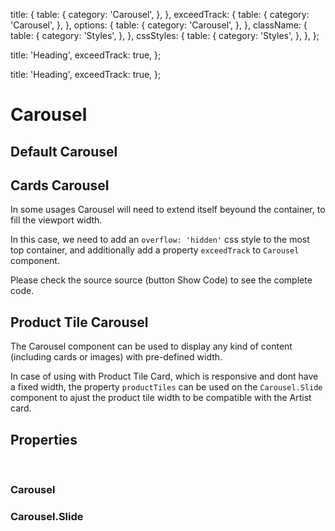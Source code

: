 

<Meta
  title="Components/Structure/Carousel/Carousel"
  component={Carousel}
  decorators={[withDesign]}
/>

  title: {
    table: {
      category: 'Carousel',
    },
  },
  exceedTrack: {
    table: {
      category: 'Carousel',
    },
  },
  options: {
    table: {
      category: 'Carousel',
    },
  },
  className: {
    table: {
      category: 'Styles',
    },
  },
  cssStyles: {
    table: {
      category: 'Styles',
    },
  },
};

  title: 'Heading',
  exceedTrack: true,
};

  title: 'Heading',
  exceedTrack: true,
};

# Carousel

## Default Carousel

<Canvas>
  <Container>
    <Row>
      <Col>
        <Carousel title="Heading">
          <Carousel.Slide>
            <CarouselArtistCover
              title={example.cover.title}
              description={example.cover.description}
              link={example.cover.link}
            />
          </Carousel.Slide>
          <Carousel.Slide>
            <CarouselArtistCard
              artistName={example.cards[0].artistName}
              artworks={example.cards[0].artworks}
              image={example.cards[0].image}
            />
          </Carousel.Slide>
          <Carousel.Slide>
            <CarouselArtistCard
              artistName={example.cards[1].artistName}
              artworks={example.cards[1].artworks}
              image={example.cards[1].image}
            />
          </Carousel.Slide>
          <Carousel.Slide>
            <CarouselArtistCard
              artistName={example.cards[2].artistName}
              artworks={example.cards[2].artworks}
              image={example.cards[2].image}
            />
          </Carousel.Slide>
          <Carousel.Slide>
            <CarouselArtistCard
              artistName={example.cards[3].artistName}
              artworks={example.cards[3].artworks}
              image={example.cards[3].image}
            />
          </Carousel.Slide>
          <Carousel.Slide>
            <CarouselArtistCard
              artistName={example.cards[4].artistName}
              artworks={example.cards[4].artworks}
              image={example.cards[4].image}
            />
          </Carousel.Slide>
          <Carousel.Slide>
            <CarouselArtistCard
              artistName={example.cards[5].artistName}
              artworks={example.cards[5].artworks}
              image={example.cards[5].image}
            />
          </Carousel.Slide>
        </Carousel>
      </Col>
    </Row>
  </Container>
</Canvas>

## Cards Carousel

In some usages Carousel will need to extend itself beyound the container, to fill the viewport width.

In this case, we need to add an <code>overflow: 'hidden'</code> css style to the most top container, and additionally add a property <code>exceedTrack</code> to <code>Carousel</code> component.

Please check the source source (button Show Code) to see the complete code.

<Canvas>
  <Story
    name="Carousel"
    argTypes={argTypes}
    args={cardArgs}
    parameters={{
      design: {
        productName: 'Figma Design',
        type: 'figma',
        url: 'https://www.figma.com/file/TENnOP4K38G6r3vDL3emCP/AB---Style-Guide?node-id=2794%3A41144',
      },
    }}
  >
    <div
      style={{
        overflow: 'hidden',
      }}
    >
      <Container>
        <Row>
          <Col>
            <Carousel title="Heading" exceedTrack>
              <Carousel.Slide>
                <CarouselArtistCover
                  title={example.cover.title}
                  description={example.cover.description}
                  link={example.cover.link}
                />
              </Carousel.Slide>
              <Carousel.Slide>
                <CarouselArtistCard
                  artistName={example.cards[0].artistName}
                  artworks={example.cards[0].artworks}
                  image={example.cards[0].image}
                />
              </Carousel.Slide>
              <Carousel.Slide>
                <CarouselArtistCard
                  artistName={example.cards[1].artistName}
                  artworks={example.cards[1].artworks}
                  image={example.cards[1].image}
                />
              </Carousel.Slide>
              <Carousel.Slide>
                <CarouselArtistCard
                  artistName={example.cards[2].artistName}
                  artworks={example.cards[2].artworks}
                  image={example.cards[2].image}
                />
              </Carousel.Slide>
              <Carousel.Slide>
                <CarouselArtistCard
                  artistName={example.cards[3].artistName}
                  artworks={example.cards[3].artworks}
                  image={example.cards[3].image}
                />
              </Carousel.Slide>
              <Carousel.Slide>
                <CarouselArtistCard
                  artistName={example.cards[4].artistName}
                  artworks={example.cards[4].artworks}
                  image={example.cards[4].image}
                />
              </Carousel.Slide>
              <Carousel.Slide>
                <CarouselArtistCard
                  artistName={example.cards[5].artistName}
                  artworks={example.cards[5].artworks}
                  image={example.cards[5].image}
                />
              </Carousel.Slide>
            </Carousel>
          </Col>
        </Row>
      </Container>
    </div>
  </Story>
</Canvas>

## Product Tile Carousel

The Carousel component can be used to display any kind of content (including cards or images) with pre-defined width.

In case of using with Product Tile Card, which is responsive and dont have a fixed width, the property <code>productTiles</code> can be used on the <code>Carousel.Slide</code> component to ajust the product tile width to be compatible with the Artist card.

<Canvas>
  <Container>
    <Row>
      <Col>
        <Carousel title="Heading" exceedTrack>
          <Carousel.Slide productTiles>
            <ProductTile
              author={tileExamples[0].author}
              productName={tileExamples[0].productName}
              year={tileExamples[0].year}
              image={tileExamples[0].image}
              gallery="Gallery Placeholder"
              price={tileExamples[0].price}
            />
          </Carousel.Slide>
          <Carousel.Slide productTiles>
            <ProductTile
              author={tileExamples[1].author}
              productName={tileExamples[1].productName}
              year={tileExamples[1].year}
              image={tileExamples[1].image}
              gallery="Gallery Placeholder"
              price={tileExamples[1].price}
            />
          </Carousel.Slide>
          <Carousel.Slide productTiles>
            <ProductTile
              author={tileExamples[2].author}
              productName={tileExamples[2].productName}
              year={tileExamples[2].year}
              image={tileExamples[2].image}
              gallery="Gallery Placeholder"
              price={tileExamples[2].price}
            />
          </Carousel.Slide>
          <Carousel.Slide productTiles>
            <ProductTile
              author={tileExamples[3].author}
              productName={tileExamples[3].productName}
              year={tileExamples[3].year}
              image={tileExamples[3].image}
              gallery="Gallery Placeholder"
              price={tileExamples[3].price}
            />
          </Carousel.Slide>
          <Carousel.Slide productTiles>
            <ProductTile
              author={tileExamples[4].author}
              productName={tileExamples[4].productName}
              year={tileExamples[4].year}
              image={tileExamples[4].image}
              gallery="Gallery Placeholder"
              price={tileExamples[4].price}
            />
          </Carousel.Slide>
          <Carousel.Slide productTiles>
            <ProductTile
              author={tileExamples[5].author}
              productName={tileExamples[5].productName}
              year={tileExamples[5].year}
              image={tileExamples[5].image}
              gallery="Gallery Placeholder"
              price={tileExamples[5].price}
            />
          </Carousel.Slide>
          <Carousel.Slide productTiles>
            <ProductTile
              author={tileExamples[6].author}
              productName={tileExamples[6].productName}
              year={tileExamples[6].year}
              image={tileExamples[6].image}
              gallery="Gallery Placeholder"
              price={tileExamples[6].price}
            />
          </Carousel.Slide>
        </Carousel>
      </Col>
    </Row>
  </Container>
</Canvas>

## Properties

<br />

### Carousel

<ArgsTable of={Carousel} />

### Carousel.Slide

<ArgsTable of={Carousel.Slide} />
